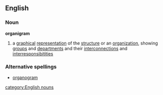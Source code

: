 ==English==
===Noun===
'''organigram'''
# a [[graphical]] [[representation]] of the [[structure]] or an [[organization]], showing [[group]]s and [[department]]s and their [[interconnection]]s and [[interresponsibitities]]
===Alternative spellings===
*[[organogram]]
[[category:English nouns]]